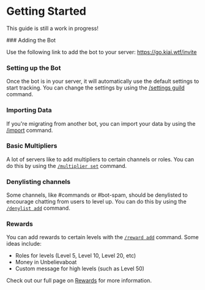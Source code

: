 
# Getting Started

<Callout emoji="⚠️">This guide is still a work in progress!</Callout>

<Steps> 
### Adding the Bot

Use the following link to add the bot to your server: https://go.kiai.wtf/invite

### Setting up the Bot

Once the bot is in your server, it will automatically use the default settings to start tracking. You can change the settings by using the [/settings guild](/commands/settings) command.

### Importing Data

If you're migrating from another bot, you can import your data by using the [/import](/commands/import) command.

### Basic Multipliers

A lot of servers like to add multipliers to certain channels or roles.
You can do this by using the [`/multiplier set`](/commands/multiplier) command.

### Denylisting channels

Some channels, like #commands or #bot-spam, should be denylisted to encourage chatting from users to level up.
You can do this by using the [`/denylist add`](/commands/denylist) command.

### Rewards

You can add rewards to certain levels with the [`/reward add`](/commands/reward) command.
Some ideas include: 
- Roles for levels (Level 5, Level 10, Level 20, etc)
- Money in Unbelievaboat
- Custom message for high levels (such as Level 50)

Check out our full page on [Rewards](/features/rewards) for more information.

</Steps>
